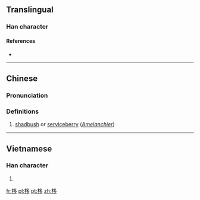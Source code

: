 ==Translingual==

===Han character===
{{Han char|rn=75|rad=木|as=06|sn=10|four=47927|canj=DNIN|ids=⿰[[木]][[多]]}}

====References====
* {{Han ref|kx=0522.090|dkj=14696|dj=0910.140|hdz=21205.010|uh=6818|ud=26648|bh=AEEB|bd=44779}}

----

==Chinese==
{{zh-forms}}

===Pronunciation===
{{zh-pron
|m=yí
|c=ji4
|mc=y
|oc=y
|ma=
|cat=pn
}}

===Definitions===
# [[shadbush]] or [[serviceberry]] (''[[Amelanchier]]'')

----

==Vietnamese==

===Han character===
{{vi-readings|rs=木06|hanviet=đa}}

# {{defn|lang=vi|sort=木06}}

[[fr:栘]]
[[pl:栘]]
[[pt:栘]]
[[zh:栘]]
